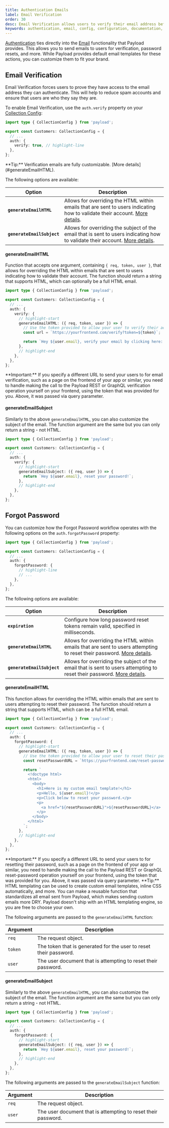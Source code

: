```yaml
---
title: Authentication Emails
label: Email Verification
order: 30
desc: Email Verification allows users to verify their email address before they're account is fully activated. Email Verification ties directly into the Email functionality that Payload provides.
keywords: authentication, email, config, configuration, documentation, Content Management System, cms, headless, javascript, node, react, nextjs
---
```


[Authentication](./overview) ties directly into the [Email](../email/overview) functionality that Payload provides. This allows you to send emails to users for verification, password resets, and more. While Payload provides default email templates for these actions, you can customize them to fit your brand.

## Email Verification

Email Verification forces users to prove they have access to the email address they can authenticate. This will help to reduce spam accounts and ensure that users are who they say they are.

To enable Email Verification, use the `auth.verify` property on your [Collection Config](../configuration/collections):

```ts
import type { CollectionConfig } from 'payload';

export const Customers: CollectionConfig = {
  // ...
  auth: {
    verify: true, // highlight-line
  },
};
```

<Banner type="info">
  **Tip:** Verification emails are fully customizable. [More details](#generateEmailHTML).
</Banner>

The following options are available:

| Option                     | Description                                                                                                                                           |
| -------------------------- | ----------------------------------------------------------------------------------------------------------------------------------------------------- |
| **`generateEmailHTML`**    | Allows for overriding the HTML within emails that are sent to users indicating how to validate their account. [More details](#generateemailhtml).     |
| **`generateEmailSubject`** | Allows for overriding the subject of the email that is sent to users indicating how to validate their account. [More details](#generateemailsubject). |

#### generateEmailHTML

Function that accepts one argument, containing `{ req, token, user }`, that allows for overriding the HTML within emails that are sent to users indicating how to validate their account. The function should return a string that supports HTML, which can optionally be a full HTML email.

```ts
import type { CollectionConfig } from 'payload';

export const Customers: CollectionConfig = {
  // ...
  auth: {
    verify: {
      // highlight-start
      generateEmailHTML: ({ req, token, user }) => {
        // Use the token provided to allow your user to verify their account
        const url = `https://yourfrontend.com/verify?token=${token}`;

        return `Hey ${user.email}, verify your email by clicking here: ${url}`;
      },
      // highlight-end
    },
  },
};
```

<Banner type="warning">
  **Important:** If you specify a different URL to send your users to for email verification, such
  as a page on the frontend of your app or similar, you need to handle making the call to the
  Payload REST or GraphQL verification operation yourself on your frontend, using the token that was
  provided for you. Above, it was passed via query parameter.
</Banner>

#### generateEmailSubject

Similarly to the above `generateEmailHTML`, you can also customize the subject of the email. The function argument are the same but you can only return a string - not HTML.

```ts
import type { CollectionConfig } from 'payload';

export const Customers: CollectionConfig = {
  // ...
  auth: {
    verify: {
      // highlight-start
      generateEmailSubject: ({ req, user }) => {
        return `Hey ${user.email}, reset your password!`;
      },
      // highlight-end
    },
  },
};
```

## Forgot Password

You can customize how the Forgot Password workflow operates with the following options on the `auth.forgotPassword` property:

```ts
import type { CollectionConfig } from 'payload';

export const Customers: CollectionConfig = {
  // ...
  auth: {
    forgotPassword: {
      // highlight-line
      // ...
    },
  },
};
```

The following options are available:

| Option                     | Description                                                                                                                                     |
| -------------------------- | ----------------------------------------------------------------------------------------------------------------------------------------------- |
| **`expiration`**           | Configure how long password reset tokens remain valid, specified in milliseconds.                                                               |
| **`generateEmailHTML`**    | Allows for overriding the HTML within emails that are sent to users attempting to reset their password. [More details](#generateEmailHTML).     |
| **`generateEmailSubject`** | Allows for overriding the subject of the email that is sent to users attempting to reset their password. [More details](#generateEmailSubject). |

#### generateEmailHTML

This function allows for overriding the HTML within emails that are sent to users attempting to reset their password. The function should return a string that supports HTML, which can be a full HTML email.

```ts
import type { CollectionConfig } from 'payload';

export const Customers: CollectionConfig = {
  // ...
  auth: {
    forgotPassword: {
      // highlight-start
      generateEmailHTML: ({ req, token, user }) => {
        // Use the token provided to allow your user to reset their password
        const resetPasswordURL = `https://yourfrontend.com/reset-password?token=${token}`;

        return `
          <!doctype html>
          <html>
            <body>
              <h1>Here is my custom email template!</h1>
              <p>Hello, ${user.email}!</p>
              <p>Click below to reset your password.</p>
              <p>
                <a href="${resetPasswordURL}">${resetPasswordURL}</a>
              </p>
            </body>
          </html>
        `;
      },
      // highlight-end
    },
  },
};
```

<Banner type="warning">
  **Important:** If you specify a different URL to send your users to for resetting their password,
  such as a page on the frontend of your app or similar, you need to handle making the call to the
  Payload REST or GraphQL reset-password operation yourself on your frontend, using the token that
  was provided for you. Above, it was passed via query parameter.
</Banner>

<Banner type="success">
  **Tip:** HTML templating can be used to create custom email templates, inline CSS automatically,
  and more. You can make a reusable function that standardizes all email sent from Payload, which
  makes sending custom emails more DRY. Payload doesn't ship with an HTML templating engine, so you
  are free to choose your own.
</Banner>

The following arguments are passed to the `generateEmailHTML` function:

| Argument | Description                                                       |
| -------- | ----------------------------------------------------------------- |
| `req`    | The request object.                                               |
| `token`  | The token that is generated for the user to reset their password. |
| `user`   | The user document that is attempting to reset their password.     |

#### generateEmailSubject

Similarly to the above `generateEmailHTML`, you can also customize the subject of the email. The function argument are the same but you can only return a string - not HTML.

```ts
import type { CollectionConfig } from 'payload';

export const Customers: CollectionConfig = {
  // ...
  auth: {
    forgotPassword: {
      // highlight-start
      generateEmailSubject: ({ req, user }) => {
        return `Hey ${user.email}, reset your password!`;
      },
      // highlight-end
    },
  },
};
```

The following arguments are passed to the `generateEmailSubject` function:

| Argument | Description                                                   |
| -------- | ------------------------------------------------------------- |
| `req`    | The request object.                                           |
| `user`   | The user document that is attempting to reset their password. |
